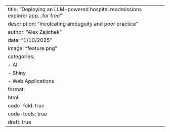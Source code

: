 ---
title: "Deploying an LLM-powered hospital readmissions explorer app...for free"
description: "Incolcating ambuguity and poor practice"
author: "Alex Zajichek"
date: "1/10/2025"
image: "feature.png"
categories:
  - AI
  - Shiny
  - Web Applications
format:
  html:
    code-fold: true
    code-tools: true
draft: true
---
